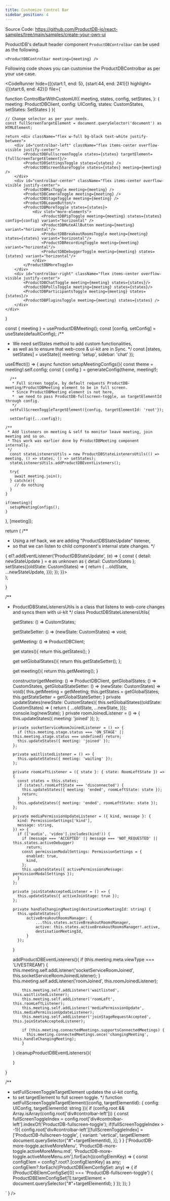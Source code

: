 ```yaml
---
title: Customize Control Bar
sidebar_position: 4
---
```


Source Code: https://github.com/ProductDB-io/react-samples/tree/main/samples/create-your-own-ui

ProductDB's default header component `ProductDBControlbar` can be used as the following.

```tsx
<ProductDBControlbar meeting={meeting} />
```

Following code shows you can customise the ProductDBControlbar as per your use case.


<CodeRunner 
hide={[{start:1, end: 5}, {start:44, end: 241}]}
highlight={[{start:6, end: 42}]}
file={`

function ControlBarWithCustomUI({
    meeting, states, config, setStates,
}: { meeting: ProductDBClient, config: UIConfig, states: CustomStates, setStates: SetStates }
){

    // Change selector as per your needs.
    const fullScreenTargetElement = document.querySelector('document') as HTMLElement;

    return <div className="flex w-full bg-black text-white justify-between">
        <div id="controlbar-left" className="flex items-center overflow-visible justify-center">
            <ProductDBFullscreenToggle states={states} targetElement={fullScreenTargetElement}/>
            <ProductDBSettingsToggle states={states} />
            <ProductDBScreenShareToggle states={states} meeting={meeting} />
        </div>
        <div id="controlbar-center" className="flex items-center overflow-visible justify-center">
            <ProductDBMicToggle meeting={meeting} />
            <ProductDBCameraToggle meeting={meeting} />
            <ProductDBStageToggle meeting={meeting} />
            <ProductDBLeaveButton/>
            <ProductDBMoreToggle states={states}>
                <div slot="more-elements">
                    <ProductDBPipToggle meeting={meeting} states={states} config={config} variant="horizontal" />
                    <ProductDBMuteAllButton meeting={meeting} variant="horizontal"/>
                    <ProductDBBreakoutRoomsToggle meeting={meeting} states={states} variant="horizontal"/>
                    <ProductDBRecordingToggle meeting={meeting} variant="horizontal"/>
                    <ProductDBDebuggerToggle meeting={meeting} states={states} variant="horizontal"/>
                </div>
            </ProductDBMoreToggle>
        </div>
        <div id="controlbar-right" className="flex items-center overflow-visible justify-center">
            <ProductDBChatToggle meeting={meeting} states={states}/>
            <ProductDBPollsToggle meeting={meeting} states={states}/>
            <ProductDBParticipantsToggle meeting={meeting} states={states}/>
            <ProductDBPluginsToggle meeting={meeting} states={states} />
        </div>
    </div>
}

  const { meeting } = useProductDBMeeting();
  const [config, setConfig] = useState(defaultConfig);
  /**
  * We need setStates method to add custom functionalities,
  * as well as to ensure that web-core & ui-kit are in Sync.
  */
  const [states, setStates] = useState<CustomStates>({
    meeting: 'setup',
    sidebar: 'chat'
  });

useEffect(() => {
  async function setupMeetingConfigs(){
      const theme = meeting!.self.config;
      const { config } = generateConfig(theme, meeting!);

      /**
       * Full screen toggle, by default requests ProductDB-meeting/ProductDBMeeting element to be in full screen.
       * Since ProductDBMeeting element is not here,
       *  we need to pass ProductDB-fullscreen-toggle, an targetElementId through config.
       */
      setFullScreenToggleTargetElement({config, targetElementId: 'root'});

      setConfig({...config});

    /**
     * Add listeners on meeting & self to monitor leave meeting, join meeting and so on.
     * This work was earlier done by ProductDBMeeting component internally.
     */
      const stateListenersUtils = new ProductDBStateListenersUtils(() => meeting, () => states, () => setStates);
      stateListenersUtils.addProductDBEventListeners();

      try{
        await meeting.join();
      } catch(e){
        // do nothing
      }
    }

    if(meeting){
      setupMeetingConfigs();
    }

}, [meeting]);

return (
  /**
  * Using a ref hack, we are adding "ProductDBStateUpdate" listener,
  * so that we can listen to child component's internal state changes.
  */
  <div className="flex w-full h-full bg-black text-white" ref={(el) => {
            el?.addEventListener('ProductDBStateUpdate', (e) => {
              const { detail: newStateUpdate } = e as unknown as { detail: CustomStates };
              setStates((oldState: CustomStates) => { return {
                ...oldState,
                ...newStateUpdate,
              }});
            });
          }}>
      <ControlBarWithCustomUI meeting={meeting} config={config} states={states} setStates={setStates} />
  </div>
);

}

/**
* ProductDBStateListenersUtils is a class that listens to web-core changes and syncs them with ui-kit
*/
class ProductDBStateListenersUtils{

    getStates: () => CustomStates;

    getStateSetter: () => (newState: CustomStates) => void;

    getMeeting: () => ProductDBClient;

    get states(){
        return this.getStates();
    }

    get setGlobalStates(){
        return this.getStateSetter();
    };

    get meeting(){
        return this.getMeeting();
    }

    constructor(getMeeting: () => ProductDBClient, getGlobalStates: () => CustomStates, getGlobalStateSetter: () => (newState: CustomStates) => void){
        this.getMeeting = getMeeting;
        this.getStates = getGlobalStates;
        this.getStateSetter = getGlobalStateSetter;
    }
    private updateStates(newState: CustomStates){
        this.setGlobalStates((oldState: CustomStates) => { return {
            ...oldState,
            ...newState,
        }});
        console.log(newState);
    }
    private roomJoinedListener = () => {
        this.updateStates({ meeting: 'joined' });
      };

      private socketServiceRoomJoinedListener = () => {
        if (this.meeting.stage.status === 'ON_STAGE' || this.meeting.stage.status === undefined) return;
        this.updateStates({ meeting: 'joined' });
      };

      private waitlistedListener = () => {
        this.updateStates({ meeting: 'waiting' });
      };

      private roomLeftListener = ({ state }: { state: RoomLeftState }) => {
        const states = this.states;
        if (states?.roomLeftState === 'disconnected') {
          this.updateStates({ meeting: 'ended', roomLeftState: state });
          return;
        }
        this.updateStates({ meeting: 'ended', roomLeftState: state });
      };

      private mediaPermissionUpdateListener = ({ kind, message }: {
        kind: PermissionSettings['kind'],
        message: string,
      }) => {
        if (['audio', 'video'].includes(kind!)) {
          if (message === 'ACCEPTED' || message === 'NOT_REQUESTED' || this.states.activeDebugger)
            return;
          const permissionModalSettings: PermissionSettings = {
            enabled: true,
            kind,
          };
          this.updateStates({ activePermissionsMessage: permissionModalSettings });
        }
      };

      private joinStateAcceptedListener = () => {
        this.updateStates({ activeJoinStage: true });
      };

      private handleChangingMeeting(destinationMeetingId: string) {
        this.updateStates({
            activeBreakoutRoomsManager: {
                ...this.states.activeBreakoutRoomsManager,
                active: this.states.activeBreakoutRoomsManager!.active,
                destinationMeetingId,
            }
        });
    }

    addProductDBEventListeners(){
        if (this.meeting.meta.viewType === 'LIVESTREAM') {
            this.meeting.self.addListener('socketServiceRoomJoined', this.socketServiceRoomJoinedListener);
          }
          this.meeting.self.addListener('roomJoined', this.roomJoinedListener);

          this.meeting.self.addListener('waitlisted', this.waitlistedListener);
          this.meeting.self.addListener('roomLeft', this.roomLeftListener);
          this.meeting.self.addListener('mediaPermissionUpdate', this.mediaPermissionUpdateListener);
          this.meeting.self.addListener('joinStageRequestAccepted', this.joinStateAcceptedListener);

          if (this.meeting.connectedMeetings.supportsConnectedMeetings) {
            this.meeting.connectedMeetings.once('changingMeeting', this.handleChangingMeeting);
          }

    }
    cleanupProductDBEventListeners(){

    }

}

/**
* setFullScreenToggleTargetElement updates the ui-kit config,
* to set targetElement to full screen toggle.
*/
function setFullScreenToggleTargetElement({config, targetElementId}: { config: UIConfig, targetElementId: string }){
    if (config.root && Array.isArray(config.root['div#controlbar-left'])) {
        const fullScreenToggleIndex = config.root['div#controlbar-left'].indexOf('ProductDB-fullscreen-toggle');
        if(fullScreenToggleIndex > -1){
            config.root['div#controlbar-left'][fullScreenToggleIndex] = ['ProductDB-fullscreen-toggle', {
                variant: 'vertical',
                targetElement: document.querySelector("#"+targetElementId),
            }];
        }
    }
    ['ProductDB-more-toggle.activeMoreMenu', 'ProductDB-more-toggle.activeMoreMenu.md', 'ProductDB-more-toggle.activeMoreMenu.sm'].forEach((configElemKey) => {
        const configElem = config?.root?.[configElemKey] as any;
        configElem?.forEach((ProductDBElemConfigSet: any) => {
            if (ProductDBElemConfigSet[0] === 'ProductDB-fullscreen-toggle') {
                ProductDBElemConfigSet[1].targetElement = document.querySelector("#"+targetElementId);
            }
        });
    });
}

` } />
